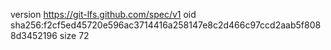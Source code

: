 version https://git-lfs.github.com/spec/v1
oid sha256:f2cf5ed45720e596ac3714416a258147e8c2d466c97ccd2aab5f8088d3452196
size 72
